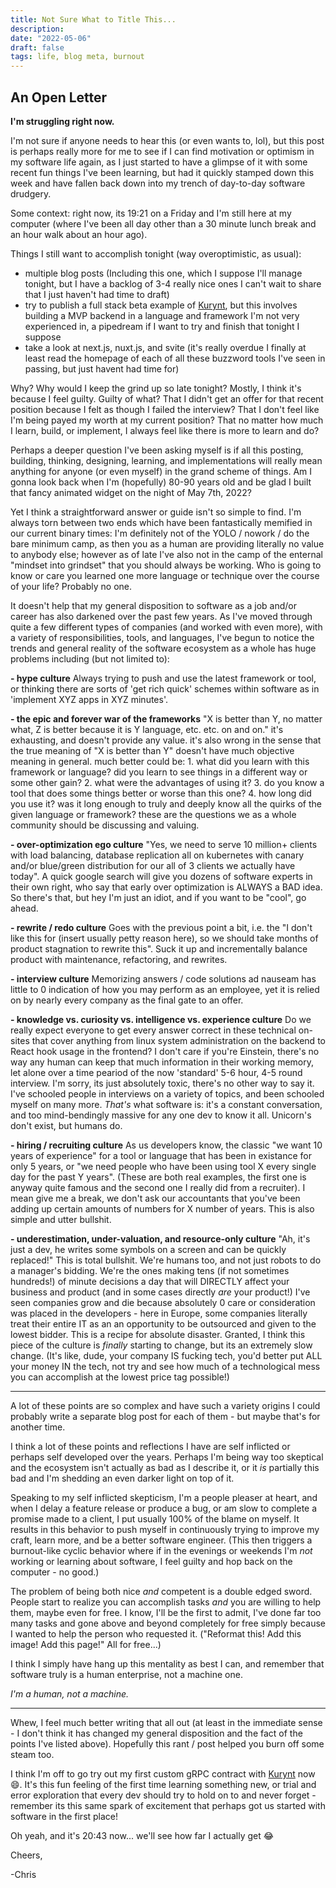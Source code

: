 ```yaml
---
title: Not Sure What to Title This...
description:
date: "2022-05-06"
draft: false
tags: life, blog meta, burnout
---
```


## An Open Letter

**I'm struggling right now.**

I'm not sure if anyone needs to hear this (or even wants to, lol), but this post is perhaps really more for me to see if I can find motivation or optimism in my software life again, as I just started to have a glimpse of it with some recent fun things I've been learning, but had it quickly stamped down this week and have fallen back down into my trench of day-to-day software drudgery.

Some context: right now, its 19:21 on a Friday and I'm still here at my computer (where I've been all day other than a 30 minute lunch break and an hour walk about an hour ago).

Things I still want to accomplish tonight (way overoptimistic, as usual):

- multiple blog posts (Including this one, which I suppose I'll manage tonight, but I have a backlog of 3-4 really nice ones I can't wait to share that I just haven't had time to draft)
- try to publish a full stack beta example of [Kurynt](https://kurynt.com), but this involves building a MVP backend in a language and framework I'm not very experienced in, a pipedream if I want to try and finish that tonight I suppose
- take a look at next.js, nuxt.js, and svite (it's really overdue I finally at least read the homepage of each of all these buzzword tools I've seen in passing, but just havent had time for)

Why? Why would I keep the grind up so late tonight? Mostly, I think it's because I feel guilty. Guilty of what? That I didn't get an offer for that recent position because I felt as though I failed the interview? That I don't feel like I'm being payed my worth at my current position? That no matter how much I learn, build, or implement, I always feel like there is more to learn and do?

Perhaps a deeper question I've been asking myself is if all this posting, building, thinking, designing, learning, and implementations will really mean anything for anyone (or even myself) in the grand scheme of things. Am I gonna look back when I'm (hopefully) 80-90 years old and be glad I built that fancy animated widget on the night of May 7th, 2022?

Yet I think a straightforward answer or guide isn't so simple to find. I'm always torn between two ends which have been fantastically memified in our current binary times: I'm definitely not of the YOLO / nowork / do the bare minimum camp, as then you as a human are providing literally no value to anybody else; however as of late I've also not in the camp of the enternal "mindset into grindset" that you should always be working. Who is going to know or care you learned one more language or technique over the course of your life? Probably no one.

It doesn't help that my general disposition to software as a job and/or career has also darkened over the past few years. As I've moved through quite a few different types of companies (and worked with even more), with a variety of responsibilities, tools, and languages, I've begun to notice the trends and general reality of the software ecosystem as a whole has huge problems including (but not limited to): 

**- hype culture** Always trying to push and use the latest framework or tool, or thinking there are sorts of 'get rich quick' schemes within software as in 'implement XYZ apps in XYZ minutes'.

**- the epic and forever war of the frameworks** "X is better than Y, no matter what, Z is better because it is Y language, etc. etc. on and on." it's exhausting, and doesn't provide any value. it's also wrong in the sense that the true meaning of "X is better than Y" doesn't have much objective meaning in general. much better could be: 1. what did you learn with this framework or language? did you learn to see things in a different way or some other gain? 2. what were the advantages of using it? 3. do you know a tool that does some things better or worse than this one? 4. how long did you use it? was it long enough to truly and deeply know all the quirks of the given language or framework? these are the questions we as a whole community should be discussing and valuing.

**- over-optimization ego culture** "Yes, we need to serve 10 million+ clients with load balancing, database replication all on kubernetes with canary and/or blue/green distribution for our all of 3 clients we actually have today". A quick google search will give you dozens of software experts in their own right, who say that early over optimization is ALWAYS a BAD idea. So there's that, but hey I'm just an idiot, and if you want to be "cool", go ahead.

**- rewrite / redo culture** Goes with the previous point a bit, i.e. the "I don't like this for (insert usually petty reason here), so we should take months of product stagnation to rewrite this". Suck it up and incrementally balance product with maintenance, refactoring, and rewrites.

**- interview culture** Memorizing answers / code solutions ad nauseam has little to 0 indication of how you may perform as an employee, yet it is relied on by nearly every company as the final gate to an offer.

**- knowledge vs. curiosity vs. intelligence vs. experience culture** Do we really expect everyone to get every answer correct in these technical on-sites that cover anything from linux system administration on the backend to React hook usage in the frontend? I don't care if you're Einstein, there's no way any human can keep that much information in their working memory, let alone over a time peariod of the now 'standard' 5-6 hour, 4-5 round interview. I'm sorry, its just absolutely toxic, there's no other way to say it. I've schooled people in interviews on a variety of topics, and been schooled myself on many more. _That's_ what software is: it's a constant conversation, and too mind-bendingly massive for any one dev to know it all. Unicorn's don't exist, but humans do.

**- hiring / recruiting culture** As us developers know, the classic "we want 10 years of experience" for a tool or language that has been in existance for only 5 years, or "we need people who have been using tool X every single day for the past Y years". (These are both real examples, the first one is anyway quite famous and the second one I really did from a recruiter). I mean give me a break, we don't ask our accountants that you've been adding up certain amounts of numbers for X number of years. This is also simple and utter bullshit.

**- underestimation, under-valuation, and resource-only culture** "Ah, it's just a dev, he writes some symbols on a screen and can be quickly replaced!" This is total bullshit. We're humans too, and not just robots to do a manager's bidding. We're the ones making tens (if not sometimes hundreds!) of minute decisions a day that will DIRECTLY affect your business and product (and in some cases directly _are_ your product!) I've seen companies grow and die because absolutely 0 care or consideration was placed in the developers - here in Europe, some companies literally treat their entire IT as an an opportunity to be outsourced and given to the lowest bidder. This is a recipe for absolute disaster. Granted, I think this piece of the culture is _finally_ starting to change, but its an extremely slow change. (It's like, dude, your company IS fucking tech, you'd better put ALL your money IN the tech, not try and see how much of a technological mess you can accomplish at the lowest price tag possible!)

<hr/>

A lot of these points are so complex and have such a variety origins I could probably write a separate blog post for each of them - but maybe that's for another time.

I think a lot of these points and reflections I have are self inflicted or perhaps self developed over the years. Perhaps I'm being way too skeptical and the ecosystem isn't actually as bad as I describe it, or it _is_ partially this bad and I'm shedding an even darker light on top of it. 

Speaking to my self inflicted skepticism, I'm a people pleaser at heart, and when I delay a feature release or produce a bug, or am slow to complete a promise made to a client, I put usually 100% of the blame on myself. It results in this behavior to push myself in continuously trying to improve my craft, learn more, and be a better software engineer. (This then triggers a burnout-like cyclic behavior where if in the evenings or weekends I'm _not_ working or learning about software, I feel guilty and hop back on the computer - no good.)

The problem of being both nice _and_ competent is a double edged sword. People start to realize you can accomplish tasks _and_ you are willing to help them, maybe even for free. I know, I'll be the first to admit, I've done far too many tasks and gone above and beyond completely for free simply because I wanted to help the person who requested it. ("Reformat this! Add this image! Add this page!" All for free...)

I think I simply have hang up this mentality as best I can, and remember that software truly is a human enterprise, not a machine one.

_I'm a human, not a machine._

* * *

Whew, I feel much better writing that all out (at least in the immediate sense - I don't think it has changed my general disposition and the fact of the points I've listed above). Hopefully this rant / post helped you burn off some steam too.

I think I'm off to go try out my first custom gRPC contract with [Kurynt](https://kurynt.com) now 😄. It's this fun feeling of the first time learning something new, or trial and error exploration that every dev should try to hold on to and never forget - remember its this same spark of excitement that perhaps got us started with software in the first place! 

Oh yeah, and it's 20:43 now... we'll see how far I actually get 😂

Cheers,

-Chris